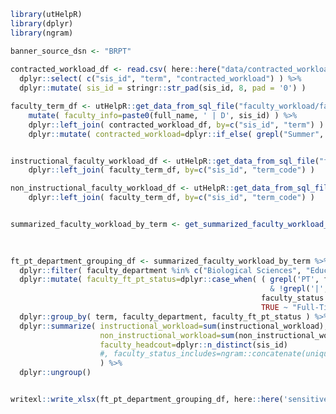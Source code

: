 
```r
library(utHelpR)
library(dplyr)
library(ngram)

banner_source_dsn <- "BRPT"
  
contracted_workload_df <- read.csv( here::here("data/contracted_workload.csv") ) %>%
  dplyr::select( c("sis_id", "term", "contracted_workload") ) %>%
  dplyr::mutate( sis_id = stringr::str_pad(sis_id, 8, pad = '0') )

faculty_term_df <- utHelpR::get_data_from_sql_file("faculty_workload/faculty_term.sql", banner_source_dsn) %>%
    mutate( faculty_info=paste0(full_name, ' | D', sis_id) ) %>%
    dplyr::left_join( contracted_workload_df, by=c("sis_id", "term") ) %>%
    dplyr::mutate( contracted_workload=dplyr::if_else( grepl("Summer", term), 0, contracted_workload ) )


instructional_faculty_workload_df <- utHelpR::get_data_from_sql_file("faculty_workload/faculty_term_instructional_workload.sql", banner_source_dsn) %>%
    dplyr::left_join( faculty_term_df, by=c("sis_id", "term_code") )

non_instructional_faculty_workload_df <- utHelpR::get_data_from_sql_file("faculty_workload/faculty_term_non_instructional_workload.sql", banner_source_dsn) %>%
    dplyr::left_join( faculty_term_df, by=c("sis_id", "term_code") )


summarized_faculty_workload_by_term <- get_summarized_faculty_workload_df(instructional_faculty_workload_df, 
                                                                          non_instructional_faculty_workload_df, 
                                                                          time_aggregator="term")

ft_pt_department_grouping_df <- summarized_faculty_workload_by_term %>%
  dplyr::filter( faculty_department %in% c("Biological Sciences", "Education", "Nursing") ) %>%
  dplyr::mutate( faculty_ft_pt_status=dplyr::case_when( ( grepl('PT', faculty_status, fixed=TRUE) 
                                                          & !grepl('|', faculty_status, fixed=TRUE) ) ~ 'Part-Time',
                                                        faculty_status == 'Missing' ~ "Part-Time",
                                                        TRUE ~ "Full-Time" ) ) %>%
  dplyr::group_by( term, faculty_department, faculty_ft_pt_status ) %>%
  dplyr::summarize( instructional_workload=sum(instructional_workload),
                    non_instructional_workload=sum(non_instructional_workload),
                    faculty_headcout=dplyr::n_distinct(sis_id)
                    #, faculty_status_includes=ngram::concatenate(unique(faculty_status), collapse=', ') 
                    ) %>%
  dplyr::ungroup()


writexl::write_xlsx(ft_pt_department_grouping_df, here::here('sensitive', 'ft_pt_department_grouping_faculty_workload.xlsx') )

```